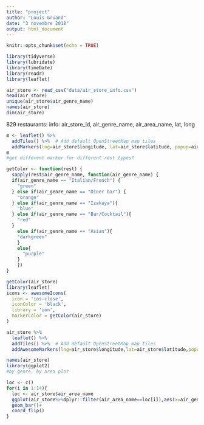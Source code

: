 ```yaml
---
title: "project"
author: "Louis Gruand"
date: "3 novembre 2018"
output: html_document
---
```


```r
knitr::opts_chunk$set(echo = TRUE)
```

```r
library(tidyverse)
library(lubridate)
library(timeDate)
library(readr)
library(leaflet)
```

```r
air_store <- read_csv("data/air_store_info.csv")
head(air_store)
unique(air_store$air_genre_name)
names(air_store)
dim(air_store)
```
829 restaurants: info: air_store_id, air_genre_name, air_area_name, lat, long

```r
m <- leaflet() %>%
  addTiles() %>%  # Add default OpenStreetMap map tiles
  addMarkers(lng=air_store$longitude, lat=air_store$latitude, popup=air_store$air_genre_name,clusterOptions = markerClusterOptions())
m
#get different marker for different rest types?

getColor <- function(rest) {
  sapply(rest$air_genre_name, function(air_genre_name) {
  if(air_genre_name == "Italian/French") {
    "green"
  } else if(air_genre_name == "Diner bar") {
    "orange"
  } else if(air_genre_name == "Izakaya"){
    "blue"
  } else if(air_genre_name == "Bar/Cocktail"){
    "red"
  }
    else if(air_genre_name == "Asian"){
    "darkgreen"
    }
    else{
      "purple"
    }
    })
}

getColor(air_store)
library(leaflet)
icons <- awesomeIcons(
  icon = 'ios-close',
  iconColor = 'black',
  library = 'ion',
  markerColor = getColor(air_store)
)

air_store %>% 
  leaflet() %>%
  addTiles() %>%  # Add default OpenStreetMap map tiles
  addAwesomeMarkers(lng=air_store$longitude,lat=air_store$latitude,popup=air_store$air_genre_name,clusterOptions=markerClusterOptions(),icon=icons)
```

```r
names(air_store)
library(ggplot2)
#by genre, by area plot

loc <- c()
for(i in 1:14){
  loc <- air_store$air_area_name
  ggplot(air_store%>%dplyr::filter(air_area_name==loc[i]),aes(x=air_genre_name)) +
  geom_bar()+
  coord_flip()
}
```


